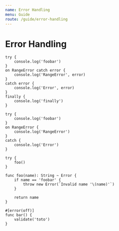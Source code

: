 ```yaml
---
name: Error Handling
menu: Guide
route: /guide/error-handling
---
```


# Error Handling

```kaoscript
try {
	console.log('foobar')
}
on RangeError catch error {
	console.log('RangeError', error)
}
catch error {
	console.log('Error', error)
}
finally {
	console.log('finally')
}
```

```kaoscript
try {
	console.log('foobar')
}
on RangeError {
	console.log('RangeError')
}
catch {
	console.log('Error')
}
```

```kaoscript
try {
	foo()
}

func foo(name): String ~ Error {
	if name == 'foobar' {
		throw new Error(`Invalid name '\(name)'`)
	}

	return name
}

#[error(off)]
func bar() {
	validate('toto')
}
```